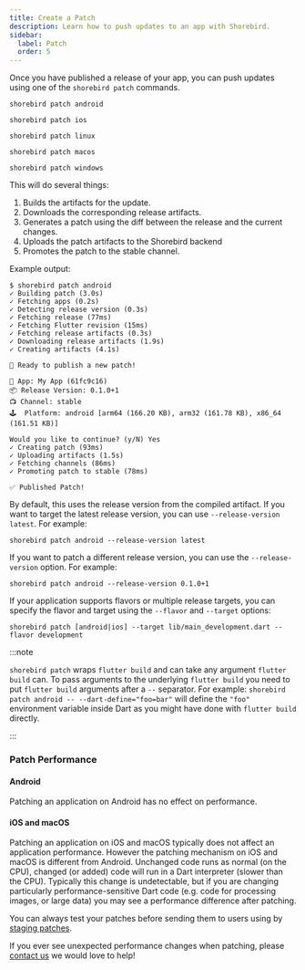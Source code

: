 ```yaml
---
title: Create a Patch
description: Learn how to push updates to an app with Shorebird.
sidebar:
  label: Patch
  order: 5
---
```



Once you have published a release of your app, you can push updates using one of
the `shorebird patch` commands.

<Tabs>
  <TabItem value="patch-command-android" label="Android">

```
shorebird patch android
```

</TabItem>

<TabItem value="patch-command-ios" label="iOS">

```
shorebird patch ios
```

</TabItem>

<TabItem value="patch-command-linux" label="Linux">

```
shorebird patch linux
```

</TabItem>

<TabItem value="patch-command-macos" label="macOS">

```
shorebird patch macos
```

</TabItem>

<TabItem value="patch-command-windows" label="Windows">

```
shorebird patch windows
```

</TabItem>
</Tabs>

This will do several things:

1. Builds the artifacts for the update.
1. Downloads the corresponding release artifacts.
1. Generates a patch using the diff between the release and the current changes.
1. Uploads the patch artifacts to the Shorebird backend
1. Promotes the patch to the stable channel.

Example output:

```
$ shorebird patch android
✓ Building patch (3.0s)
✓ Fetching apps (0.2s)
✓ Detecting release version (0.3s)
✓ Fetching release (77ms)
✓ Fetching Flutter revision (15ms)
✓ Fetching release artifacts (0.3s)
✓ Downloading release artifacts (1.9s)
✓ Creating artifacts (4.1s)

🚀 Ready to publish a new patch!

📱 App: My App (61fc9c16)
📦 Release Version: 0.1.0+1
📺 Channel: stable
🕹️  Platform: android [arm64 (166.20 KB), arm32 (161.78 KB), x86_64 (161.51 KB)]

Would you like to continue? (y/N) Yes
✓ Creating patch (93ms)
✓ Uploading artifacts (1.5s)
✓ Fetching channels (86ms)
✓ Promoting patch to stable (78ms)

✅ Published Patch!
```

By default, this uses the release version from the compiled artifact. If you
want to target the latest release version, you can use
`--release-version latest`. For example:

```
shorebird patch android --release-version latest
```

If you want to patch a different release version, you can use the
`--release-version` option. For example:

```
shorebird patch android --release-version 0.1.0+1
```

If your application supports flavors or multiple release targets, you can
specify the flavor and target using the `--flavor` and `--target` options:

```
shorebird patch [android|ios] --target lib/main_development.dart --flavor development
```

:::note

`shorebird patch` wraps `flutter build` and can take any argument
`flutter build` can. To pass arguments to the underlying `flutter build` you
need to put `flutter build` arguments after a `--` separator. For example:
`shorebird patch android -- --dart-define="foo=bar"` will define the `"foo"`
environment variable inside Dart as you might have done with `flutter build`
directly.

:::

### Patch Performance

#### Android

Patching an application on Android has no effect on performance.

#### iOS and macOS

Patching an application on iOS and macOS typically does not affect an
application performance. However the patching mechanism on iOS and macOS is
different from Android. Unchanged code runs as normal (on the CPU), changed (or
added) code will run in a Dart interpreter (slower than the CPU). Typically this
change is undetectable, but if you are changing particularly
performance-sensitive Dart code (e.g. code for processing images, or large data)
you may see a performance difference after patching.

You can always test your patches before sending them to users using by
[staging patches](/code-push/guides/staging-patches).

If you ever see unexpected performance changes when patching, please
[contact us](mailto:contact@shorebird.dev) we would love to help!
